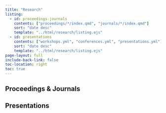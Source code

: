 ```yaml
---
title: "Research"
listing:
  - id: proceedings-journals
    contents: ["proceedings/*/index.qmd", "journals/*/index.qmd"]
    sort: "date desc"
    template: "../html/research/listing.ejs"
  - id: presentations
    contents: ["workshops.yml", "conferences.yml", "presentations.yml"]
    sort: "date desc"
    template: "../html/research/listing.ejs"
page-layout: full
include-back-link: false
toc-location: right
toc: true
---
```


## Proceedings & Journals

:::{#proceedings-journals}
:::

## Presentations

:::{#presentations}
:::
